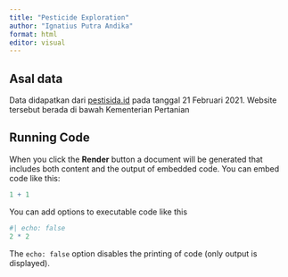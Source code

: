 ```yaml
---
title: "Pesticide Exploration"
author: "Ignatius Putra Andika"
format: html
editor: visual
---
```


## Asal data

Data didapatkan dari [pestisida.id](pestisida.id){.uri} pada tanggal 21 Februari 2021. Website tersebut berada di bawah Kementerian Pertanian

## Running Code

When you click the **Render** button a document will be generated that includes both content and the output of embedded code. You can embed code like this:

```r
1 + 1
```

You can add options to executable code like this

```r
#| echo: false
2 * 2
```

The `echo: false` option disables the printing of code (only output is displayed).
